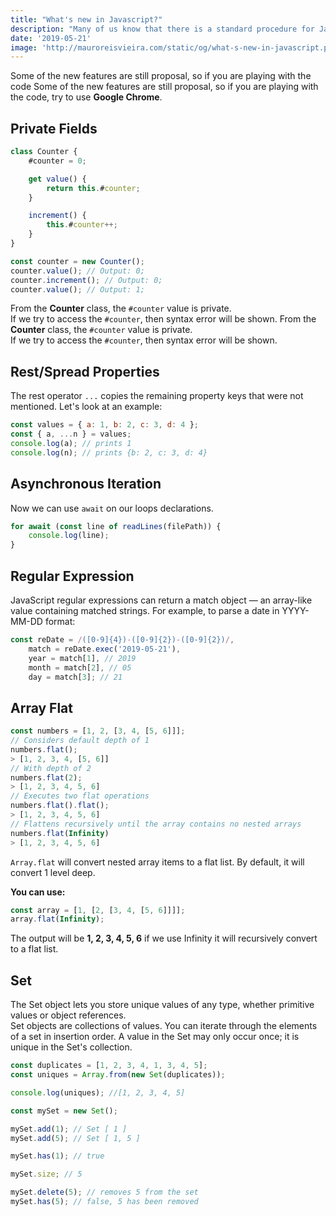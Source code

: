 ```yaml
---
title: "What's new in Javascript?"
description: "Many of us know that there is a standard procedure for Javascript latest releases and a committee behind that. In this post, I will explain about who makes the final call on any new specification, what is the procedure for it, and what's new in ES2019."
date: '2019-05-21'
image: 'http://mauroreisvieira.com/static/og/what-s-new-in-javascript.png'
---
```


Some of the new features are still proposal, so if you are playing with the code Some of the new features are still proposal, so if you are playing with the code, try to use **Google Chrome**.

## Private Fields

```js
class Counter {
    #counter = 0;

    get value() {
        return this.#counter;
    }

    increment() {
        this.#counter++;
    }
}

const counter = new Counter();
counter.value(); // Output: 0;
counter.increment(); // Output: 0;
counter.value(); // Output: 1;
```

From the **Counter** class, the `#counter` value is private.\
If we try to access the `#counter`, then syntax error will be shown.
From the **Counter** class, the `#counter` value is private.\
If we try to access the `#counter`, then syntax error will be shown.

## Rest/Spread Properties

The rest operator `...` copies the remaining property keys that were not mentioned. Let's look at an example:

```js
const values = { a: 1, b: 2, c: 3, d: 4 };
const { a, ...n } = values;
console.log(a); // prints 1
console.log(n); // prints {b: 2, c: 3, d: 4}
```

## Asynchronous Iteration

Now we can use `await` on our loops declarations.

```js
for await (const line of readLines(filePath)) {
    console.log(line);
}
```

## Regular Expression

JavaScript regular expressions can return a match object — an array-like value containing matched strings.
For example, to parse a date in YYYY-MM-DD format:

```js
const reDate = /([0-9]{4})-([0-9]{2})-([0-9]{2})/,
    match = reDate.exec('2019-05-21'),
    year = match[1], // 2019
    month = match[2], // 05
    day = match[3]; // 21
```

## Array Flat

```js
const numbers = [1, 2, [3, 4, [5, 6]]];
// Considers default depth of 1
numbers.flat();
> [1, 2, 3, 4, [5, 6]]
// With depth of 2
numbers.flat(2);
> [1, 2, 3, 4, 5, 6]
// Executes two flat operations
numbers.flat().flat();
> [1, 2, 3, 4, 5, 6]
// Flattens recursively until the array contains no nested arrays
numbers.flat(Infinity)
> [1, 2, 3, 4, 5, 6]
```

`Array.flat` will convert nested array items to a flat list.
By default, it will convert 1 level deep.

**You can use:**

```js
const array = [1, [2, [3, 4, [5, 6]]]];
array.flat(Infinity);
```

The output will be **1, 2, 3, 4, 5, 6** if we use Infinity it will recursively convert to a flat list.

## Set

The Set object lets you store unique values of any type, whether primitive values or object references.\
Set objects are collections of values. You can iterate through the elements of a set in insertion order.
A value in the Set may only occur once; it is unique in the Set's collection.

```js
const duplicates = [1, 2, 3, 4, 1, 3, 4, 5];
const uniques = Array.from(new Set(duplicates));

console.log(uniques); //[1, 2, 3, 4, 5]

const mySet = new Set();

mySet.add(1); // Set [ 1 ]
mySet.add(5); // Set [ 1, 5 ]

mySet.has(1); // true

mySet.size; // 5

mySet.delete(5); // removes 5 from the set
mySet.has(5); // false, 5 has been removed
```
